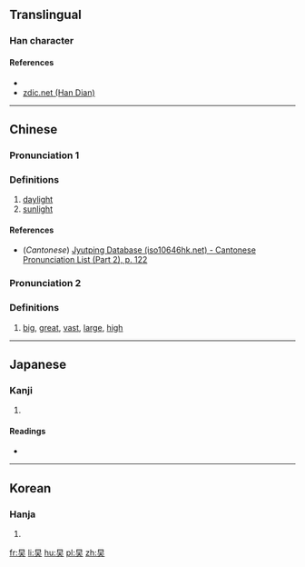 ==Translingual==

===Han character===
{{Han char|rn=72|rad=日|as=03|sn=7|four=60430|canj=AK|ids=⿱日大}}

====References====
* {{Han ref|kx=0490.070|dkj=13753|dj=0851.080|hdz=21487.050|uh=65F2|ud=26098|bh=CAFB|bd=51963}}
*[http://www.zdic.net/z/1b/js/65F2.htm zdic.net (Han Dian)]

----

==Chinese==
{{zh-forms}}

===Pronunciation 1===
{{zh-pron
|m=tái
|c=toi4
|mc=
|oc=
|ma=
|cat=n
}}

===Definitions===
# [[daylight]]
# [[sunlight]]

====References====
*(''Cantonese'') [http://www.iso10646hk.net/jp/document/download.jsp Jyutping Database (iso10646hk.net) - Cantonese Pronunciation List (Part 2), p. 122]

===Pronunciation 2===
{{zh-pron
|m=yīng
|c=
|cat=a
}}

===Definitions===
# [[big]], [[great]], [[vast]], [[large]], [[high]]

----

==Japanese==

===Kanji===
{{ja-kanji|grade=|rs=日03}}

# {{defn|lang=ja|sort=日03}}

====Readings====
* {{ja-readings|on=[[たい]] (tai), [[だい]] (dai), [[えい]] (ei)|kun=[[ひかげ]] (hikage), [[おおきい]] (ookii)}}

----

==Korean==

===Hanja===
{{ko-hanja|hangeul=대|eumhun=|rv=dae|mr=tae|y=tay}}

# {{defn|lang=ko|sort=日03}}

[[fr:旲]]
[[li:旲]]
[[hu:旲]]
[[pl:旲]]
[[zh:旲]]
